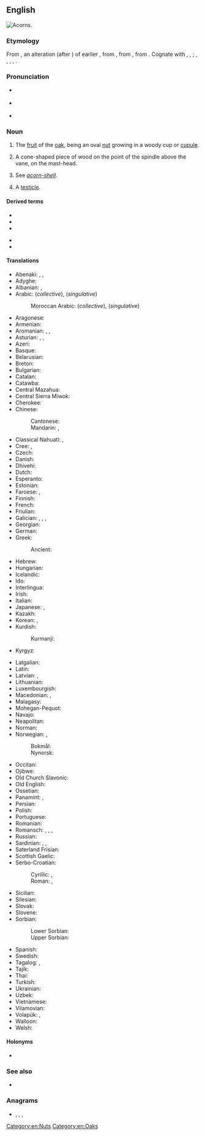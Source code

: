 ==English==
[[Image:Quercus_falcata_acorns.jpg|thumb|right|Acorns.]]
{{slim-wikipedia|Acorn (disambiguation)}}

===Etymology===
From {{inh|en|enm|acorne}}, an alteration (after {{m|en|corn}}) of earlier {{m|enm|akern}}, from {{inh|en|ang|æcern||acorn, oak-mast}}, from {{inh|en|gem-pro|*akraną}}, from {{der|en|ine-pro|*h₂ógeh₂||berry}}. Cognate with {{cog|stq|Äkkene}}, {{cog|nl|aker}}, {{cog|da|agern}}; {{cog|cy|eirin||plums}}, {{cog|br|irin||plum}},  {{cog|ga|airne||sloe}}, {{cog|lt|úoga}}, {{cog|ru|я́года||berry}}.

===Pronunciation===
* {{a|GA}} {{IPA|/ˈeɪ.kɔɹn/|lang=en}}
* {{a|RP}} {{IPA|/ˈeɪ.kɔːn/|lang=en}}
* {{audio|en-us-acorn.ogg|Audio (US)|lang=en}}

===Noun===
{{en-noun}}

# The [[fruit]] of the [[oak]], being an oval [[nut]] growing in a woody cup or [[cupule]].
# {{lb|en|nautical}} A cone-shaped piece of wood on the point of the spindle above the vane, on the mast-head.
# {{lb|en|zoology}} See ''[[acorn-shell]]''.
# {{lb|en|slang|usually in plural}} A [[testicle]].

====Derived terms====
{{der-top}}
* {{l|en|acorn cup}}
* {{l|en|acorn nut}}
* {{l|en|acorn squash}}
{{der-mid}}
* {{l|en|eggcorn}}
* {{l|en|ride a horse foaled by an acorn}}
{{der-bottom}}

====Translations====
{{trans-top|fruit of the oak tree}}
* Abenaki: {{t|abe|anaskemen}} {{qualifier|red or black oak acorn; literally "oak berry"}}, {{t|abe|anaskebagôn}} {{qualifier|red or black oak acorn; literally "oak nut"}}, {{t|abe|wachil}} {{qualifier|white oak acorn}}
* Adyghe: {{t|ady|мышкӏу}}
* Albanian: {{t+|sq|lende|f}}, {{t+|sq|gogël|f}}
* Arabic: {{t|ar|بَلُّوط|m}} (''collective''), {{t|ar|بَلُّوطَة|f}} (''singulative'')
*: Moroccan Arabic: {{t|ary|بلوط|m|tr=belloṭ|alt=بلّوط|sc=Arab}} (''collective''), {{t|ary|بلوطة|f|tr=belloṭa|alt=بلّوطة|sc=Arab}} (''singulative'')
* Aragonese: {{t+|an|ballota|f}}
* Armenian: {{t+|hy|կաղին}}
* Aromanian: {{t|rup|gljindã|f}}, {{t|rup|docãrã|f}}, {{t|rup|vãlani|f}}
* Asturian: {{t|ast|llande|m}}, {{t|ast|abeyota|f}}, {{t|ast|abellota|f}}
* Azeri: {{t|az|palıd qozası}}
* Basque: {{t+|eu|ezkur}}
* Belarusian: {{t|be|жо́луд|m|sc=Cyrl}}
* Breton: {{t+|br|mez|f|alt=mezenn}}
* Bulgarian: {{t+|bg|жъ̀лъд|m}}
* Catalan: {{t+|ca|gla|f}}
* Catawba: {{t|chc|tumo}} {{qualifier|plural}}
* Central Mazahua: {{t|maz|løjø}}
* Central Sierra Miwok: {{t|csm|watýkˑa-}}
* Cherokee: {{t|chr|ᎬᎴ|sc=Cher}}
* Chinese:
*: Cantonese: {{t|yue|橡子|tr=zoeng6 zi2|sc=Hani}}
*: Mandarin: {{t+|cmn|橡子|tr=xiàngzǐ}}, {{t|cmn|橡果|tr=xiàngguǒ|sc=Hani}}
* Classical Nahuatl: {{t|nci|āhuacuauhtomatl}}, {{t|nci|āhuatomatl}}
* Cree: {{t|cr|ᒥᐢᑎᑯᒥᐣ|tr=mistikomin|sc=Cans}} {{qualifier|literally "oak berry"}}, {{t|cr|ᒥᐢᑎᑯᐹᑲᐣ|tr=mistikopâkan|sc=Cans}} {{qualifier|literally "oak nut"}}
* Czech: {{t+|cs|žalud|m}}
* Danish: {{t+|da|agern|n}}
* Dhivehi: {{t|dv|ކަށި ބުރޮޅި|sc=Thaa}}
* Dutch: {{t+|nl|eikel|m}}
* Esperanto: {{t|eo|glano}}
* Estonian: {{t|et|tammetõru}}
* Faroese: {{t|fo|akarn|n}}, {{t|fo|eikinøt|f}}
* Finnish: {{t+|fi|tammenterho}}
* French: {{t+|fr|gland|m}}
* Friulian: {{t|fur|gland|m}}
* Galician: {{t|gl|belota|f}}, {{t|gl|landra|f}}, {{t|gl|landa|f}}, {{t+|gl|glande|m}}
* Georgian: {{t|ka|რკო|sc=Geor}}
* German: {{t+|de|Eichel|f}}
* Greek: {{t+|el|βελανίδι|n}}
*: Ancient: {{t|grc|βάλανος|f}}
* Hebrew: {{t+|he|בַּלּוּט|m|tr=balút|sc=Hebr}}
* Hungarian: {{t+|hu|makk}}
* Icelandic: {{t|is|akarn|n}}
* Ido: {{t+|io|glano}}
* Interlingua: {{t|ia|glande}}
* Irish: {{t|ga|dearcán|m}}
* Italian: {{t+|it|ghianda|f}}
* Japanese: {{t+|ja|どんぐり|tr=donguri|sc=Jpan}}, {{t+|ja|団栗|tr=どんぐり, donguri|sc=Jpan}}
* Kazakh: {{t|kk|емен жаңғағы|sc=Cyrl}}
* Korean: {{t|ko|에이콘|sc=Kore}}, {{t+|ko|도토리|sc=Kore}}
* Kurdish:
*: Kurmanji: {{t+|ku|belot|sc=Latn}}
* Kyrgyz: {{t|ky|жёлудь|sc=Cyrl}}
{{trans-mid}}
* Latgalian: {{t|ltg|zeile|f}}
* Latin: {{t|la|glans|f}}
* Latvian: {{t|lv|zīle|f}}, {{t|lv|ozolzīle|f}}
* Lithuanian: {{t|lt|gilė|f}}
* Luxembourgish: {{t|lb|Eechel|f}}
* Macedonian: {{t|mk|желад|m}}, {{t|mk|жир|m}}
* Malagasy: {{t|mg|voan'oaka}}
* Mohegan-Pequot: {{t|xpq|anôhcum}}
* Navajo: {{t|nv|chéchʼil binááʼ}}
* Neapolitan: {{t|nap|gliandra|f}}
* Norman: {{t|nrf|tchênelle|f}}
* Norwegian: {{t|no|kongle|m|f}}, {{t|no|åkorn|n}}
*: Bokmål: {{t|nb|eikenøtt|m|f}}
*: Nynorsk: {{t|nn|eikenøtt|f}}
* Occitan: {{t|oc|agland|m}}
* Ojibwe: {{t|oj|mitigomin}}
* Old Church Slavonic: {{t|cu|желѫдь|m|sc=Glag}}
* Old English: {{t|ang|æcern|n}}
* Ossetian: {{t|os|гыркъо}}
* Panamint: {{t|par|wiyan}}, {{t|par|wiyampi}}
* Persian: {{t+|fa|بلوط|tr=balut|sc=fa-Arab}}
* Polish: {{t+|pl|żołądź|m}}
* Portuguese: {{t+|pt|bolota|f}}
* Romanian: {{t+|ro|ghindă|f}}
* Romansch: {{t|rm|glogn}}, {{t|rm|glonda}}, {{t|rm|glànd}}, {{t|rm|glanda}}
* Russian: {{t+|ru|жёлудь|m}}
* Sardinian: {{t|sc|landha}}, {{t|sc|landhe}}, {{t|sc|landi}}
* Saterland Frisian: {{t|stq|Äkkene|n}}
* Scottish Gaelic: {{t|gd|dearc-dharaich|f}}
* Serbo-Croatian:
*: Cyrillic: {{t|sh|жи̑р|m}}, {{t|sh|желуд|m|}}
*: Roman: {{t+|sh|žȋr|m}}, {{t|sh|želud|m|}}
* Sicilian: {{t+|scn|agghiànnara|f}}
* Silesian: {{t|szl|ajchel|f}}
* Slovak: {{t|sk|žaluď|m}}
* Slovene: {{t+|sl|želod|m}}
* Sorbian:
*: Lower Sorbian: {{t|dsb|žołź|m}}
*: Upper Sorbian: {{t|hsb|žołdź|m}}
* Spanish: {{t+|es|bellota|f}}
* Swedish: {{t|sv|ekollon|n}}
* Tagalog: {{t|tl|ensina}}, {{t|tl|belyota}}
* Tajik: {{t|tg|балут}}
* Thai: {{t|th|ผลต้นโอ๊ก|sc=Thai}}
* Turkish: {{t+|tr|palamut}}
* Ukrainian: {{t+|uk|жо́лудь|m|sc=Cyrl}}
* Uzbek: {{t+|uz|choʻchqayongʻoq}}
* Vietnamese: {{t+|vi|đầu}}
* Vilamovian: {{t|wym|achuł|f}}
* Volapük: {{t+|vo|kvär}}, {{qualifier|older word, obsolete}} {{t|vo|gölogafluk}}
* Walloon: {{t+|wa|gland|f}}
* Welsh: {{t+|cy|mesen|f}}
{{trans-bottom}}

====Holonyms====
* {{sense|fruit of an oak}} {{l|en|oak}}

===See also===
* {{projectlink|wikipedia}}

===Anagrams===
* {{l|en|caron}}, {{l|en|Coran}}, {{l|en|narco}}, {{l|en|racon}}

[[Category:en:Nuts]]
[[Category:en:Oaks]]